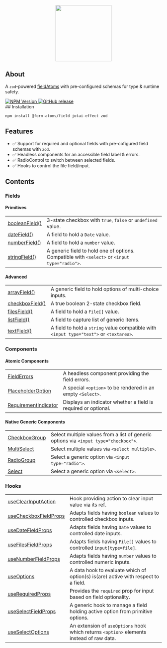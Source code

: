 
<Meta title="Introduction" />

<div align="center">
  <img
    width="180"
    style={{ margin: "24px auto" }}
    src="./form-atoms-field.svg"
  />
  <Title>@form-atoms/field</Title>
</div>

## About

A `zod`-powered [fieldAtoms](https://github.com/form-atoms/form-atoms?tab=readme-ov-file#fieldatom) with pre-configured schemas for type & runtime safety.

<div>
  <a
    style={{ marginRight: 12 }}
    aria-label="NPM version"
    href="https://www.npmjs.com/package/%40form-atoms/field"
  >
    <img
      alt="NPM Version"
      src="https://img.shields.io/npm/v/%40form-atoms/field?style=for-the-badge&labelColor=24292e"
    />
  </a>
  <a href="https://github.com/form-atoms/field#readme">
    <img
      alt="GitHub release"
      src="https://img.shields.io/github/v/release/form-atoms/field?style=social"
    />
  </a>
</div>
## Installation

```bash
npm install @form-atoms/field jotai-effect zod
```

## Features

- ✅ Support for required and optional fields with pre-cofigured field schemas with `zod`.
- ✅ Headless components for an accessible field label & errors.
- ✅ RadioControl to switch between selected fields.
- ✅ Hooks to control the file field/input.

## Contents

### Fields

#### Primitives

|                                                         |                                                                                               |
| ------------------------------------------------------- | --------------------------------------------------------------------------------------------- |
| [booleanField()](?path=/docs/fields-booleanfield--docs) | 3-state checkbox with `true`, `false` or `undefined` value.                                   |
| [dateField()](?path=/docs/fields-datefield--docs)       | A field to hold a `Date` value.                                                               |
| [numberField()](?path=/docs/fields-numberfield--docs)   | A field to hold a `number` value.                                                             |
| [stringField()](?path=/docs/fields-stringfield--docs)   | A generic field to hold one of options. Compatible with `<select>` or `<input type="radio">`. |

#### Advanced

|                                                                         |                                                                                         |
| ----------------------------------------------------------------------- | --------------------------------------------------------------------------------------- |
| [arrayField()](?path=/docs/fields-arrayfield--docs)                     | A generic field to hold options of multi-choice inputs.                                 |
| [checkboxField()](?path=/docs/fields-checkboxfield--docs#checkboxfield) | A true boolean 2-state checkbox field.                                                  |
| [filesField()](?path=/docs/fields-filesfield--docs)                     | A field to hold a `File[]` value.                                                       |
| [listField()](?path=/docs/fields-listField--docs)                       | A field to capture list of generic items.                                               |
| [textField()](?path=/docs/fields-textfield--docs)                       | A field to hold a `string` value compatible with `<input type="text">` or `<textarea>`. |

### Components

#### Atomic Components

|                                                                           |                                                                |
| ------------------------------------------------------------------------- | -------------------------------------------------------------- |
| [FieldErrors](?path=/docs/components-fielderrors--docs)                   | A headless component providing the field errors.               |
| [PlaceholderOption](?path=/docs/components-placeholderoption--docs)       | A special `<option>` to be rendered in an empty `<Select>`.    |
| [RequirementIndicator](?path=/docs/components-requirementindicator--docs) | Displays an indicator whether a field is required or optional. |

#### Native Generic Components

|                                                             |                                                                                      |
| ----------------------------------------------------------- | ------------------------------------------------------------------------------------ |
| [CheckboxGroup](?path=/docs/components-checkboxgroup--docs) | Select multiple values from a list of generic options via `<input type="checkbox">`. |
| [MultiSelect](?path=/docs/components-multiselect--docs)     | Select multiple values via `<select multiple>`.                                      |
| [RadioGroup](?path=/docs/components-radiogroup--docs)       | Select a generic option via `<input type="radio">`.                                  |
| [Select](?path=/docs/components-select--docs)               | Select a generic option via `<select>`.                                              |

### Hooks

|                                                                        |                                                                                          |
| ---------------------------------------------------------------------- | ---------------------------------------------------------------------------------------- |
| [useClearInputAction](?path=/docs/hooks-useclearinputaction--docs)     | Hook providing action to clear input value via its ref.                                  |
| [useCheckboxFieldProps](?path=/docs/hooks-usecheckboxfieldprops--docs) | Adapts fields having `boolean` values to controlled checkbox inputs.                     |
| [useDateFieldProps](?path=/docs/hooks-useDateFieldprops--docs)         | Adapts fields having `Date` values to controlled date inputs.                            |
| [useFilesFieldProps](?path=/docs/hooks-useFilesfieldprops--docs)       | Adapts fields having `File[]` values to controlled `input[type=file]`.                   |
| [useNumberFieldProps](?path=/docs/hooks-usenumberfieldprops--docs)     | Adapts fields having `number` values to controlled numeric inputs.                       |
| [useOptions](?path=/docs/hooks-useoptions--docs)                       | A data hook to evaluate which of option(s) is(are) active with respect to a field.       |
| [useRequiredProps](?path=/docs/hooks-userequiredprops--docs)           | Provides the `required` prop for input based on field optionality.                       |
| [useSelectFieldProps](?path=/docs/hooks-useselectfieldprops--docs)     | A generic hook to manage a field holding active option from primitive options.           |
| [useSelectOptions](?path=/docs/hooks-useselectoptions--docs)           | An extension of `useOptions` hook which returns `<option>` elements instead of raw data. |
